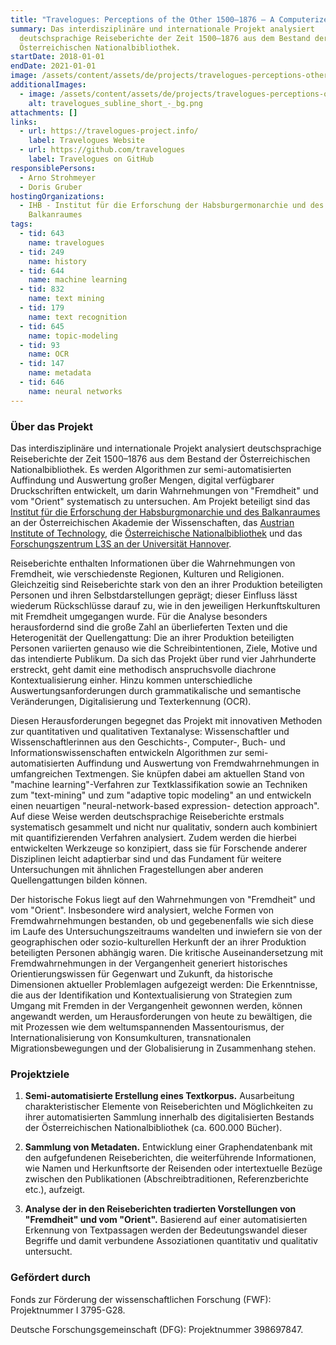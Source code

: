 ```yaml
---
title: "Travelogues: Perceptions of the Other 1500–1876 – A Computerized Analysis"
summary: Das interdisziplinäre und internationale Projekt analysiert
  deutschsprachige Reiseberichte der Zeit 1500–1876 aus dem Bestand der
  Österreichischen Nationalbibliothek.
startDate: 2018-01-01
endDate: 2021-01-01
image: /assets/content/assets/de/projects/travelogues-perceptions-other-1500-1876-computerized-analysis/img_9020.jpg
additionalImages:
  - image: /assets/content/assets/de/projects/travelogues-perceptions-other-1500-1876-computerized-analysis/additionalImages/travelogues_subline_short_-_bg.png
    alt: travelogues_subline_short_-_bg.png
attachments: []
links:
  - url: https://travelogues-project.info/
    label: Travelogues Website
  - url: https://github.com/travelogues
    label: Travelogues on GitHub
responsiblePersons:
  - Arno Strohmeyer
  - Doris Gruber
hostingOrganizations:
  - IHB - Institut für die Erforschung der Habsburgermonarchie und des
    Balkanraumes
tags:
  - tid: 643
    name: travelogues
  - tid: 249
    name: history
  - tid: 644
    name: machine learning
  - tid: 832
    name: text mining
  - tid: 179
    name: text recognition
  - tid: 645
    name: topic-modeling
  - tid: 93
    name: OCR
  - tid: 147
    name: metadata
  - tid: 646
    name: neural networks
---
```

### **Über das Projekt**

Das interdisziplinäre und internationale Projekt analysiert deutschsprachige Reiseberichte der Zeit 1500–1876 aus dem Bestand der Österreichischen Nationalbibliothek. Es werden Algorithmen zur semi-automatisierten Auffindung und Auswertung großer Mengen, digital verfügbarer Druckschriften entwickelt, um darin Wahrnehmungen von "Fremdheit" und vom "Orient" systematisch zu untersuchen. Am Projekt beteiligt sind das [Institut für die Erforschung der Habsburgmonarchie und des Balkanraumes](https://www.oeaw.ac.at/ihb/) an der Österreichischen Akademie der Wissenschaften, das [Austrian Institute of Technology](https://www.ait.ac.at/), die [Österreichische Nationalbibliothek](https://www.onb.ac.at/) und das [Forschungszentrum L3S an der Universität Hannover](https://www.l3s.de/).

Reiseberichte enthalten Informationen über die Wahrnehmungen von Fremdheit, wie verschiedenste Regionen, Kulturen und Religionen. Gleichzeitig sind Reiseberichte stark von den an ihrer Produktion beteiligten Personen und ihren Selbstdarstellungen geprägt; dieser Einfluss lässt wiederum Rückschlüsse darauf zu, wie in den jeweiligen Herkunftskulturen mit Fremdheit umgegangen wurde. Für die Analyse besonders herausfordernd sind die große Zahl an überlieferten Texten und die Heterogenität der Quellengattung: Die an ihrer Produktion beteiligten Personen variierten genauso wie die Schreibintentionen, Ziele, Motive und das intendierte Publikum. Da sich das Projekt über rund vier Jahrhunderte erstreckt, geht damit eine methodisch anspruchsvolle diachrone Kontextualisierung einher. Hinzu kommen unterschiedliche Auswertungsanforderungen durch grammatikalische und semantische Veränderungen, Digitalisierung und Texterkennung (OCR).

Diesen Herausforderungen begegnet das Projekt mit innovativen Methoden zur quantitativen und qualitativen Textanalyse: Wissenschaftler und Wissenschaftlerinnen aus den Geschichts-, Computer-, Buch- und Informationswissenschaften entwickeln Algorithmen zur semi-automatisierten Auffindung und Auswertung von Fremdwahrnehmungen in umfangreichen Textmengen. Sie knüpfen dabei am aktuellen Stand von "machine learning"-Verfahren zur Textklassifikation sowie an Techniken zum "text-mining" und zum "adaptive topic modeling" an und entwickeln einen neuartigen "neural-network-based expression- detection approach". Auf diese Weise werden deutschsprachige Reiseberichte erstmals systematisch gesammelt und nicht nur qualitativ, sondern auch kombiniert mit quantifizierenden Verfahren analysiert. Zudem werden die hierbei entwickelten Werkzeuge so konzipiert, dass sie für Forschende anderer Disziplinen leicht adaptierbar sind und das Fundament für weitere Untersuchungen mit ähnlichen Fragestellungen aber anderen Quellengattungen bilden können.

Der historische Fokus liegt auf den Wahrnehmungen von "Fremdheit" und vom "Orient". Insbesondere wird analysiert, welche Formen von Fremdwahrnehmungen bestanden, ob und gegebenenfalls wie sich diese im Laufe des Untersuchungszeitraums wandelten und inwiefern sie von der geographischen oder sozio-kulturellen Herkunft der an ihrer Produktion beteiligten Personen abhängig waren. Die kritische Auseinandersetzung mit Fremdwahrnehmungen in der Vergangenheit generiert historisches Orientierungswissen für Gegenwart und Zukunft, da historische Dimensionen aktueller Problemlagen aufgezeigt werden: Die Erkenntnisse, die aus der Identifikation und Kontextualisierung von Strategien zum Umgang mit Fremden in der Vergangenheit gewonnen werden, können angewandt werden, um Herausforderungen von heute zu bewältigen, die mit Prozessen wie dem weltumspannenden Massentourismus, der Internationalisierung von Konsumkulturen, transnationalen Migrationsbewegungen und der Globalisierung in Zusammenhang stehen.

### **Projektziele**

1.  **Semi-automatisierte Erstellung eines Textkorpus.** Ausarbeitung charakteristischer Elemente von Reiseberichten und Möglichkeiten zu ihrer automatisierten Sammlung innerhalb des digitalisierten Bestands der Österreichischen Nationalbibliothek (ca. 600.000 Bücher).

2.  **Sammlung von Metadaten.** Entwicklung einer Graphendatenbank mit den aufgefundenen Reiseberichten, die weiterführende Informationen, wie Namen und Herkunftsorte der Reisenden oder intertextuelle Bezüge zwischen den Publikationen (Abschreibtraditionen, Referenzberichte etc.), aufzeigt.

3.  **Analyse der in den Reiseberichten tradierten Vorstellungen von "Fremdheit" und vom "Orient".** Basierend auf einer automatisierten Erkennung von Textpassagen werden der Bedeutungswandel dieser Begriffe und damit verbundene Assoziationen quantitativ und qualitativ untersucht.


### **Gefördert durch**

Fonds zur Förderung der wissenschaftlichen Forschung (FWF): Projektnummer I 3795-G28.

Deutsche Forschungsgemeinschaft (DFG): Projektnummer 398697847.
